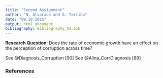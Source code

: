 ```yaml
---
title: "Second Assignment"
author: "N. Alvarado and G. Tarriba"
date: "09.10.2015"
output: html_document
bibliography: Bibliography_A2.bib
---
```


**Research Question**: Does the rate of economic growth have an effect on the perception of corruption across time?

See @Diagnosis_Corruption [90]
See @Alina_CorrDiagnosis [89]

### References
